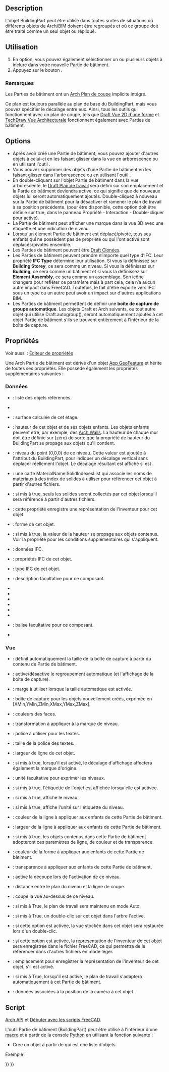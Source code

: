 <languages/>

{{Docnav/fr
|
|
|[[Arch_Workbench/fr|Atelier Arch]]
|IconL=
|IconR=
|IconC=Workbench_Arch.svg
}}

{{VeryImportantMessage|Cette commande est obsolète.<br>L'objet BuildingPart n'est cependant pas obsolète, les commandes [[Arch_Building/fr|Arch Bâtiment]] et [[Arch_Floor/fr|Arch Niveau]] sont utilisées pour le créer.}}

{{GuiCommand/fr
|Name=Arch BuildingPart
|Name/fr=Arch Partie de bâtiment
|MenuLocation=Arch → Partie de bâtiment, 3D/BIM -> Niveau
|Workbenches=[[Arch_Workbench/fr|Arch]]
|Version=0.18
|SeeAlso=[[Arch_Building/fr|Arch Bâtiment]], [[Arch_Site/fr|Arch Site]]
}}

==Description==

L'objet BuildingPart peut être utilisé dans toutes sortes de situations où différents objets de Arch/BIM doivent être regroupés et où ce groupe doit être traité comme un seul objet ou répliqué.

<span id="Usage"></span>
==Utilisation==

# En option, vous pouvez également sélectionner un ou plusieurs objets à inclure dans votre nouvelle Partie de bâtiment.
# Appuyez sur le bouton {{Button|[[Image:Arch_BuildingPart.svg|16px]] [[Arch_BuildingPart/fr|Partie de bâtiment]]}}.

<span id="Notes"></span>
=== Remarques ===

Les Parties de bâtiment ont un [[Arch_SectionPlane/fr|Arch Plan de coupe]] implicite intégré.

Ce plan est toujours parallèle au plan de base du BuildingPart, mais vous pouvez spécifier le décalage entre eux. Ainsi, tous les outils qui fonctionnent avec un plan de coupe, tels que [[Draft_Shape2DView/fr|Draft Vue 2D d'une forme]] et [[TechDraw_ArchView/fr|TechDraw Vue Architecturale]] fonctionnent également avec Parties de bâtiment.

==Options==

* Après avoir créé une Partie de bâtiment, vous pouvez ajouter d'autres objets à celui-ci en les faisant glisser dans la vue en arborescence ou en utilisant l'outil {{Button|[[Image:Arch Add.svg|16px]] [[Arch_Add/fr|Arch Ajouter]]}}.
* Vous pouvez supprimer des objets d'une Partie de bâtiment en les faisant glisser dans l'arborescence ou en utilisant l'outil {{Button|[[Image:Arch Remove.svg|16px]] [[Arch_Remove/fr|Arch Supprimer]]}}. 
* En double-cliquant sur l'objet Partie de bâtiment dans la vue arborescente, le [[Draft_SelectPlane/fr|Draft Plan de travail]] sera défini sur son emplacement et la Partie de bâtiment deviendra active, ce qui signifie que de nouveaux objets lui seront automatiquement ajoutés. Double-cliquez à nouveau sur la Partie de bâtiment pour la désactiver et ramener le plan de travail à sa position précédente. (pour être disponible, cette option doit être définie sur true, dans le panneau Propriété - Interaction - Double-cliquer pour active).
* La Partie de bâtiment peut afficher une marque dans la vue 3D avec une étiquette et une indication de niveau.
* Lorsqu'un élément Partie de bâtiment est déplacé/pivoté, tous ses enfants qui ne possèdent pas de propriété {{PropertyData|Move With Host}} ou qui l'ont activé sont déplacés/pivotés ensemble.
* Les Parties de bâtiment peuvent être [[Draft_Clone/fr|Draft Clonées]].
* Les Parties de bâtiment peuvent prendre n’importe quel type d’IFC. Leur propriété '''IFC Type''' détermine leur utilisation. Si vous la définissez sur '''Building Storey''', ce sera comme un niveau. Si vous la définissez sur '''Building''', ce sera comme un bâtiment et si vous la définissez sur '''Element Assembly''', ce sera comme un assemblage. Son icône changera pour refléter ce paramètre mais à part cela, cela n’a aucun autre impact dans FreeCAD. Toutefois, le fait d'être exporté vers IFC sous un type ou un autre peut avoir un impact sur d'autres applications BIM.
* Les Parties de bâtiment permettent de définir une '''boîte de capture de groupe automatique'''. Les objets Draft et Arch suivants, ou tout autre objet qui utilise Draft.autogroup(), seront automatiquement ajoutés à cet objet Partie de bâtiment s'ils se trouvent entièrement à l'intérieur de la boîte de capture. {{Version/fr|0.20}}

<span id="Properties"></span>
==Propriétés==

Voir aussi : [[Property_editor/fr|Éditeur de propriétés]]

Une Arch Partie de bâtiment est dérivé d'un objet [[App_GeoFeature/fr|App GeoFeature]] et hérite de toutes ses propriétés. Elle possède également les propriétés supplémentaires suivantes :

<span id="Data"></span>
===Données===

{{TitleProperty|Base}}

* {{PropertyData|Group|LinkList}} : liste des objets référencés.
* {{PropertyData|_ Group Touched|Bool|Hidden}}

{{TitleProperty|Building Part}}

<div class="mw-translate-fuzzy">
* {{PropertyData|Area|Area}} : surface calculée de cet étage.
* {{PropertyData|Height|Length}} : hauteur de cet objet et de ses objets enfants. Les objets enfants peuvent être, par exemple, des [[Arch_Wall/fr|Arch Walls]]. La hauteur de chaque mur doit être définie sur {{incode|0}} (zéro) de sorte que la propriété de hauteur du BuildingPart se propage aux objets qu'il contient.
* {{PropertyData|Level Offset|Length}} : niveau du point (0,0,0) de ce niveau. Cette valeur est ajoutée à l'attribut {{incode|Placement.Base.z}} du BuildingPart, pour indiquer un décalage vertical sans déplacer réellement l'objet. Le décalage résultant est affiché si {{PropertyView|Show Level}} est {{TRUE}}.
* {{PropertyData|Tableau des matériaux|Map|Hidden}} : une carte MaterialName:SolidIndexesList qui associe les noms de matériaux à des index de solides à utiliser pour référencer cet objet à partir d'autres fichiers.
* {{PropertyData|Only Solids|Bool}} : si mis à true, seuls les solides seront collectés par cet objet lorsqu'il sera référencé à partir d'autres fichiers.
* {{PropertyData|Saved Inventor|FileIncluded|Hidden}} : cette propriété enregistre une représentation de l'inventeur pour cet objet.
* {{PropertyData|Shape|PartShape|Hidden}} : forme de cet objet.
</div>

{{TitleProperty|Children}}

* {{PropertyData|Height Propagate|Bool}} : si mis à true, la valeur de la hauteur se propage aux objets contenus. Voir la propriété {{PropertyData|Height}} pour les conditions supplémentaires qui s'appliquent.

{{TitleProperty|IFC}}

* {{PropertyData|Ifc Data|Map|Hidden}} : données IFC.
* {{PropertyData|Ifc Properties|Map|Hidden}} : propriétés IFC de cet objet.
* {{PropertyData|Ifc Type|Enumeration}} : type IFC de cet objet.

{{TitleProperty|IFC Attributes}}

* {{PropertyData|Description|String}} : description facultative pour ce composant.
* {{PropertyData|Global Id|String}}
* {{PropertyData|Object Type|String}}
* {{PropertyData|Overall Height|Length}}
* {{PropertyData|Overall Width|Length}}
* {{PropertyData|Partitioning Type|Enumeration}}
* {{PropertyData|Predefined Type|Enumeration}}
* {{PropertyData|Tag|String}}: balise facultative pour ce composant.
* {{PropertyData|User Defined Partitioning Type|String}}

<span id="View"></span>
=== Vue ===

{{TitleProperty|Auto Group}}

* {{PropertyView|Autogroup Autosize|Bool}} : définit automatiquement la taille de la boîte de capture à partir du contenu de Partie de bâtiment. {{Version/fr|0.20}}
* {{PropertyView|Autogroup Box|Bool}} : active/désactive le regroupement automatique (et l'affichage de la boîte de capture). {{Version/fr|0.20}}
* {{PropertyView|Autogroup Margin|Length}} : marge à utiliser lorsque la taille automatique est activée. {{Version/fr|0.20}}
* {{PropertyView|Autogroup Size|IntegerList}} : boîte de capture pour les objets nouvellement créés, exprimée en [XMin,YMin,ZMin,XMax,YMax,ZMax]. {{Version/fr|0.20}}

{{TitleProperty|Building Part}}

* {{PropertyView|Diffuse Color|ColorList|Hidden}} : couleurs des faces.
* {{PropertyView|Display Offset|Placement}} : transformation à appliquer à la marque de niveau.
* {{PropertyView|Font Name|Font}} : police à utiliser pour les textes.
* {{PropertyView|Font Size|Length}} : taille de la police des textes.
* {{PropertyView|Line Width|Float}} : largeur de ligne de cet objet.
* {{PropertyView|Origin Offset|Bool}} : si mis à true, lorsqu'il est activé, le décalage d'affichage affectera également la marque d'origine.
* {{PropertyView|Override Unit|String}} : unité facultative pour exprimer les niveaux.
* {{PropertyView|Show Label|Bool}} : si mis à true, l'étiquette de l'objet est affichée lorsqu'elle est activée.
* {{PropertyView|Show Level|Bool}} : si mis à true, affiche le niveau.
* {{PropertyView|Show Unit|Bool}} : si mis à true, affiche l'unité sur l'étiquette du niveau.

{{TitleProperty|Children}}

* {{PropertyView|Couleur de ligne des enfants|Couleur}} : couleur de la ligne à appliquer aux enfants de cette Partie de bâtiment.
* {{PropertyView|Children Line Width|Float}} : largeur de la ligne à appliquer aux enfants de cette Partie de bâtiment.
* {{PropertyView|Children Override|Bool}} : si mis à true, les objets contenus dans cette Partie de bâtiment adopteront ces paramètres de ligne, de couleur et de transparence.
* {{PropertyView|Children Shape Color|Color}} : couleur de la forme à appliquer aux enfants de cette Partie de bâtiment.
* {{PropertyView|Children Transparency|Percent}} : transparence à appliquer aux enfants de cette Partie de bâtiment.

{{TitleProperty|Clip}}

* {{PropertyView|Auto Cut View|Bool}} : active la découpe lors de l'activation de ce niveau.
* {{PropertyView|Cut Margin|Length}} : distance entre le plan du niveau et la ligne de coupe.
* {{PropertyView|Cut View|Bool}} : coupe la vue au-dessus de ce niveau.

{{TitleProperty|Interactions}}

* {{PropertyView|Auto Working Plane|Bool}} : si mis à True, le plan de travail sera maintenu en mode Auto.
* {{PropertyView|Double Click Activates|Bool}} : si mis à True, un double-clic sur cet objet dans l'arbre l'active.
* {{PropertyView|Restore View|Bool}} : si cette option est activée, la vue stockée dans cet objet sera restaurée lors d'un double-clic.
* {{PropertyView|Save Inventor|Bool}} : si cette option est activée, la représentation de l'inventeur de cet objet sera enregistrée dans le fichier FreeCAD, ce qui permettra de le référencer dans d'autres fichiers en mode léger.
* {{PropertyView|Saved Inventor|FileIncluded|Hidden}} : emplacement pour enregistrer la représentation de l'inventeur de cet objet, s'il est activé.
* {{PropertyView|Set Working Plane|Bool}} : si mis à True, lorsqu'il est activé, le plan de travail s'adaptera automatiquement à cet Partie de bâtiment.
* {{PropertyView|View Data|FloatList|Hidden}} : données associées à la position de la caméra à cet objet.

<span id="Scripting"></span>
==Script==

{{Emphasis|Voir aussi :}} [[Arch_API/fr|Arch API]] et [[FreeCAD_Scripting_Basics/fr|Débuter avec les scripts FreeCAD]].

L'outil Partie de bâtiment (BuildingPart) peut être utilisé à l'intérieur d'une [[Macros/fr|macro]] et à partir de la console [[Python/fr|Python]] en utilisant la fonction suivante :

{{Code|code=
BuildingPart = makeBuildingPart(objectslist=None)
}}

* Crée un objet {{incode|BuildingPart}} à partir de {{incode|objectslist}} qui est une liste d'objets.

Exemple :
{{Code|code=
import FreeCAD, Draft, Arch

p1 = FreeCAD.Vector(0, 0, 0)
p2 = FreeCAD.Vector(2000, 0, 0)
baseline = Draft.makeLine(p1, p2)
baseline2 = Draft.makeLine(p1, -1*p2)

Wall1 = Arch.makeWall(baseline, length=None, width=150, height=2000)
Wall2 = Arch.makeWall(baseline2, length=None, width=150, height=1800)
FreeCAD.ActiveDocument.recompute()

BuildingPart = Arch.makeBuildingPart([Wall1, Wall2])

Floor = Arch.makeFloor([BuildingPart])
Building = Arch.makeBuilding([Floor])
Site = Arch.makeSite(Building)
FreeCAD.ActiveDocument.recompute()
}}


{{Docnav/fr
|
|
|[[Arch_Workbench/fr|Atelier Arch]]
|IconL=
|IconR=
|IconC=Workbench_Arch.svg
}}

{{BIM_Tools_navi{{#translation:}}}}
{{Userdocnavi{{#translation:}}}}